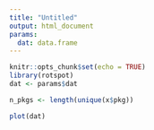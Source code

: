 ```yaml
---
title: "Untitled"
output: html_document
params:
  dat: data.frame
---
```


```r
knitr::opts_chunk$set(echo = TRUE)
library(rotspot)
dat <- params$dat

n_pkgs <- length(unique(x$pkg))
```


```r
plot(dat)
```
